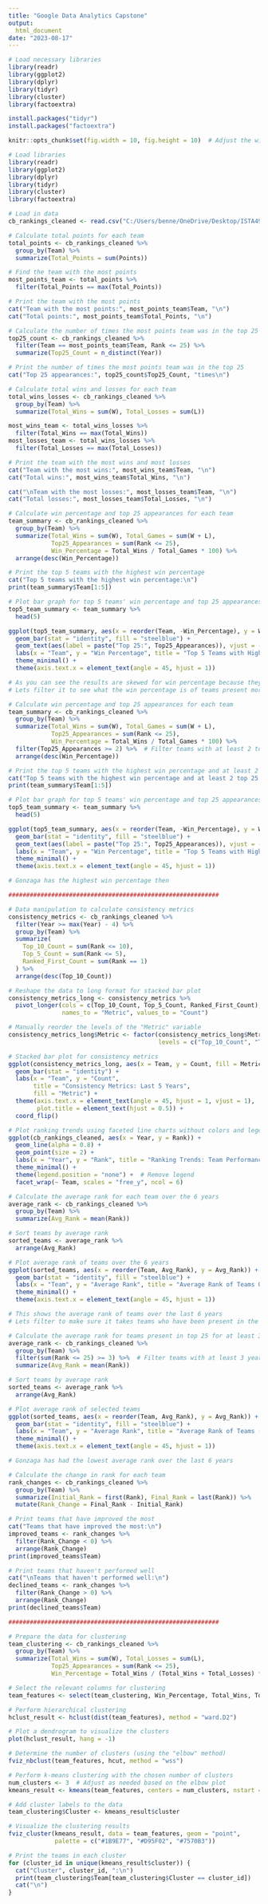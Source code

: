 ---
title: "Google Data Analytics Capstone"
output:
  html_document
date: "2023-08-17"
---


```{r setup, include=FALSE}
# Load necessary libraries
library(readr)
library(ggplot2)
library(dplyr)
library(tidyr)
library(cluster)
library(factoextra)

install.packages("tidyr")
install.packages("factoextra")

knitr::opts_chunk$set(fig.width = 10, fig.height = 10)  # Adjust the width as needed
```

```{r}
# Load libraries
library(readr)
library(ggplot2)
library(dplyr)
library(tidyr)
library(cluster)
library(factoextra)

# Load in data
cb_rankings_cleaned <- read.csv("C:/Users/benne/OneDrive/Desktop/ISTA498 Capstone/cb_rankings_cleaned.csv")

# Calculate total points for each team
total_points <- cb_rankings_cleaned %>%
  group_by(Team) %>%
  summarize(Total_Points = sum(Points))

# Find the team with the most points
most_points_team <- total_points %>%
  filter(Total_Points == max(Total_Points))

# Print the team with the most points
cat("Team with the most points:", most_points_team$Team, "\n")
cat("Total points:", most_points_team$Total_Points, "\n")

# Calculate the number of times the most points team was in the top 25
top25_count <- cb_rankings_cleaned %>%
  filter(Team == most_points_team$Team, Rank <= 25) %>%
  summarize(Top25_Count = n_distinct(Year))

# Print the number of times the most points team was in the top 25
cat("Top 25 appearances:", top25_count$Top25_Count, "times\n")

# Calculate total wins and losses for each team
total_wins_losses <- cb_rankings_cleaned %>%
  group_by(Team) %>%
  summarize(Total_Wins = sum(W), Total_Losses = sum(L))

most_wins_team <- total_wins_losses %>%
  filter(Total_Wins == max(Total_Wins))
most_losses_team <- total_wins_losses %>%
  filter(Total_Losses == max(Total_Losses))

# Print the team with the most wins and most losses
cat("Team with the most wins:", most_wins_team$Team, "\n")
cat("Total wins:", most_wins_team$Total_Wins, "\n")

cat("\nTeam with the most losses:", most_losses_team$Team, "\n")
cat("Total losses:", most_losses_team$Total_Losses, "\n")

# Calculate win percentage and top 25 appearances for each team
team_summary <- cb_rankings_cleaned %>%
  group_by(Team) %>%
  summarize(Total_Wins = sum(W), Total_Games = sum(W + L),
            Top25_Appearances = sum(Rank <= 25),
            Win_Percentage = Total_Wins / Total_Games * 100) %>%
  arrange(desc(Win_Percentage))

# Print the top 5 teams with the highest win percentage
cat("Top 5 teams with the highest win percentage:\n")
print(team_summary$Team[1:5])

# Plot bar graph for top 5 teams' win percentage and top 25 appearances
top5_team_summary <- team_summary %>%
  head(5)

ggplot(top5_team_summary, aes(x = reorder(Team, -Win_Percentage), y = Win_Percentage)) +
  geom_bar(stat = "identity", fill = "steelblue") +
  geom_text(aes(label = paste("Top 25:", Top25_Appearances)), vjust = -0.5, size = 3, color = "black") +
  labs(x = "Team", y = "Win Percentage", title = "Top 5 Teams with Highest Win Percentage and Top 25 Appearances") +
  theme_minimal() +
  theme(axis.text.x = element_text(angle = 45, hjust = 1))

# As you can see the results are skewed for win percentage because they were only present 1 time
# Lets filter it to see what the win percentage is of teams present more than 1 time in the top25

# Calculate win percentage and top 25 appearances for each team
team_summary <- cb_rankings_cleaned %>%
  group_by(Team) %>%
  summarize(Total_Wins = sum(W), Total_Games = sum(W + L),
            Top25_Appearances = sum(Rank <= 25),
            Win_Percentage = Total_Wins / Total_Games * 100) %>%
  filter(Top25_Appearances >= 2) %>%  # Filter teams with at least 2 top 25 appearances
  arrange(desc(Win_Percentage))

# Print the top 5 teams with the highest win percentage and at least 2 top 25 appearances
cat("Top 5 teams with the highest win percentage and at least 2 top 25 appearances:\n")
print(team_summary$Team[1:5])

# Plot bar graph for top 5 teams' win percentage and top 25 appearances
top5_team_summary <- team_summary %>%
  head(5)

ggplot(top5_team_summary, aes(x = reorder(Team, -Win_Percentage), y = Win_Percentage)) +
  geom_bar(stat = "identity", fill = "steelblue") +
  geom_text(aes(label = paste("Top 25:", Top25_Appearances)), vjust = -0.5, size = 3, color = "black") +
  labs(x = "Team", y = "Win Percentage", title = "Top 5 Teams with Highest Win Percentage and at Least 2 Top 25 Appearances") +
  theme_minimal() +
  theme(axis.text.x = element_text(angle = 45, hjust = 1))

# Gonzaga has the highest win percentage then

###########################################################

# Data manipulation to calculate consistency metrics
consistency_metrics <- cb_rankings_cleaned %>%
  filter(Year >= max(Year) - 4) %>%
  group_by(Team) %>%
  summarize(
    Top_10_Count = sum(Rank <= 10),
    Top_5_Count = sum(Rank <= 5),
    Ranked_First_Count = sum(Rank == 1)
  ) %>%
  arrange(desc(Top_10_Count))

# Reshape the data to long format for stacked bar plot
consistency_metrics_long <- consistency_metrics %>%
  pivot_longer(cols = c(Top_10_Count, Top_5_Count, Ranked_First_Count),
               names_to = "Metric", values_to = "Count")

# Manually reorder the levels of the "Metric" variable
consistency_metrics_long$Metric <- factor(consistency_metrics_long$Metric,
                                          levels = c("Top_10_Count", "Top_5_Count", "Ranked_First_Count"))

# Stacked bar plot for consistency metrics
ggplot(consistency_metrics_long, aes(x = Team, y = Count, fill = Metric)) +
  geom_bar(stat = "identity") +
  labs(x = "Team", y = "Count",
       title = "Consistency Metrics: Last 5 Years",
       fill = "Metric") +
  theme(axis.text.x = element_text(angle = 45, hjust = 1, vjust = 1),
        plot.title = element_text(hjust = 0.5)) +
  coord_flip()

# Plot ranking trends using faceted line charts without colors and legend
ggplot(cb_rankings_cleaned, aes(x = Year, y = Rank)) +
  geom_line(alpha = 0.8) +
  geom_point(size = 2) +
  labs(x = "Year", y = "Rank", title = "Ranking Trends: Team Performance Over Time") +
  theme_minimal() +
  theme(legend.position = "none") +  # Remove legend
  facet_wrap(~ Team, scales = "free_y", ncol = 6)

# Calculate the average rank for each team over the 6 years
average_rank <- cb_rankings_cleaned %>%
  group_by(Team) %>%
  summarize(Avg_Rank = mean(Rank))

# Sort teams by average rank
sorted_teams <- average_rank %>%
  arrange(Avg_Rank)

# Plot average rank of teams over the 6 years
ggplot(sorted_teams, aes(x = reorder(Team, Avg_Rank), y = Avg_Rank)) +
  geom_bar(stat = "identity", fill = "steelblue") +
  labs(x = "Team", y = "Average Rank", title = "Average Rank of Teams Over 5 Years") +
  theme_minimal() +
  theme(axis.text.x = element_text(angle = 45, hjust = 1))

# This shows the average rank of teams over the last 6 years
# Lets filter to make sure it takes teams who have been present in the top 25 for at least 3 years

# Calculate the average rank for teams present in top 25 for at least 3 years
average_rank <- cb_rankings_cleaned %>%
  group_by(Team) %>%
  filter(sum(Rank <= 25) >= 3) %>%  # Filter teams with at least 3 years in top 25
  summarize(Avg_Rank = mean(Rank))

# Sort teams by average rank
sorted_teams <- average_rank %>%
  arrange(Avg_Rank)

# Plot average rank of selected teams
ggplot(sorted_teams, aes(x = reorder(Team, Avg_Rank), y = Avg_Rank)) +
  geom_bar(stat = "identity", fill = "steelblue") +
  labs(x = "Team", y = "Average Rank", title = "Average Rank of Teams (Top 25 for at least 3 Years)") +
  theme_minimal() +
  theme(axis.text.x = element_text(angle = 45, hjust = 1))

# Gonzaga has had the lowest average rank over the last 6 years

# Calculate the change in rank for each team
rank_changes <- cb_rankings_cleaned %>%
  group_by(Team) %>%
  summarize(Initial_Rank = first(Rank), Final_Rank = last(Rank)) %>%
  mutate(Rank_Change = Final_Rank - Initial_Rank)

# Print teams that have improved the most
cat("Teams that have improved the most:\n")
improved_teams <- rank_changes %>%
  filter(Rank_Change < 0) %>%
  arrange(Rank_Change)
print(improved_teams$Team)

# Print teams that haven't performed well
cat("\nTeams that haven't performed well:\n")
declined_teams <- rank_changes %>%
  filter(Rank_Change > 0) %>%
  arrange(Rank_Change)
print(declined_teams$Team)

###########################################################

# Prepare the data for clustering
team_clustering <- cb_rankings_cleaned %>%
  group_by(Team) %>%
  summarize(Total_Wins = sum(W), Total_Losses = sum(L),
            Top25_Appearances = sum(Rank <= 25),
            Win_Percentage = Total_Wins / (Total_Wins + Total_Losses) * 100)

# Select the relevant columns for clustering
team_features <- select(team_clustering, Win_Percentage, Total_Wins, Total_Losses, Top25_Appearances)

# Perform hierarchical clustering
hclust_result <- hclust(dist(team_features), method = "ward.D2")

# Plot a dendrogram to visualize the clusters
plot(hclust_result, hang = -1)

# Determine the number of clusters (using the "elbow" method)
fviz_nbclust(team_features, hcut, method = "wss")

# Perform k-means clustering with the chosen number of clusters
num_clusters <- 3  # Adjust as needed based on the elbow plot
kmeans_result <- kmeans(team_features, centers = num_clusters, nstart = 25)

# Add cluster labels to the data
team_clustering$Cluster <- kmeans_result$cluster

# Visualize the clustering results
fviz_cluster(kmeans_result, data = team_features, geom = "point",
             palette = c("#1B9E77", "#D95F02", "#7570B3"))

# Print the teams in each cluster
for (cluster_id in unique(kmeans_result$cluster)) {
  cat("Cluster", cluster_id, ":\n")
  print(team_clustering$Team[team_clustering$Cluster == cluster_id])
  cat("\n")
}

```  

